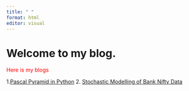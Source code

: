 ---
title: " "
format: html
editor: visual
---

# Welcome to my blog.

<FONT COLOR="red">
Here is my blogs
</font>

1.[Pascal Pyramid in Python](Pyramid.qmd)
2. [Stochastic Modelling of Bank Nifty Data](Stochastic modelling.qmd)
